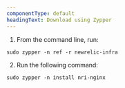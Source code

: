 ```yaml
---
componentType: default
headingText: Download using Zypper
---
```


1. From the command line, run:

```
sudo zypper -n ref -r newrelic-infra
```

2. Run the following command:

```
sudo zypper -n install nri-nginx
```